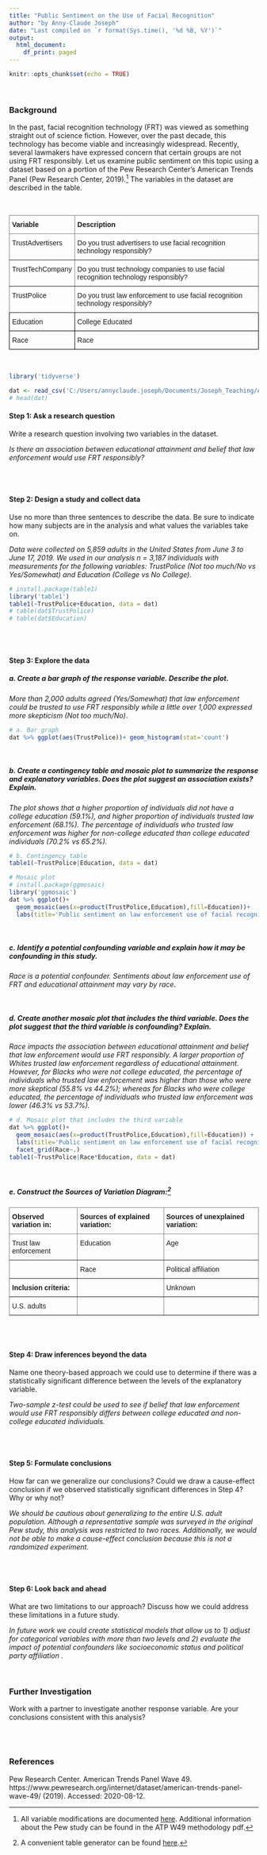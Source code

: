 ---
title: "Public Sentiment on the Use of Facial Recognition"
author: "by Anny-Claude Joseph"
date: "Last compiled on `r format(Sys.time(), '%d %B, %Y')`"
output:
  html_document:
    df_print: paged
---

```{r setup, include=FALSE}
knitr::opts_chunk$set(echo = TRUE)
```
<br>

### Background
In the past, facial recognition technology (FRT) was viewed as something straight out of science fiction. However, over the past decade, this technology has become viable and increasingly widespread. Recently, several lawmakers have expressed concern that certain groups are not using FRT responsibly. Let us examine public sentiment on this topic using  a dataset based on a portion of the Pew Research Center's American Trends Panel (Pew Research Center, 2019).^[All variable modifications are documented [here](https://github.com/tooderful/MA376/tree/master/LSN%201/Prep%20Files). Additional information about the Pew study can be found in the ATP W49 methodology pdf.] The variables in the dataset are described in the table.

<br>

<style type="text/css">
.tg  {border-collapse:collapse;border-spacing:0;}
.tg td{border-color:black;border-style:solid;border-width:1px;font-family:Arial, sans-serif;font-size:14px;
  overflow:hidden;padding:10px 5px;word-break:normal;}
.tg th{border-color:black;border-style:solid;border-width:1px;font-family:Arial, sans-serif;font-size:14px;
  font-weight:normal;overflow:hidden;padding:10px 5px;word-break:normal;}
.tg .tg-fymr{border-color:inherit;font-weight:bold;text-align:left;vertical-align:top}
.tg .tg-0pky{border-color:inherit;text-align:left;vertical-align:top}
.tg .tg-0lax{text-align:left;vertical-align:top}
</style>
<table class="tg">
<thead>
  <tr>
    <th class="tg-fymr">Variable</th>
    <th class="tg-fymr">Description</th>
  </tr>
</thead>
<tbody>
  <tr>
    <td class="tg-0pky">TrustAdvertisers<br></td>
    <td class="tg-0pky">Do you trust advertisers to use facial recognition technology responsibly?</td>
  </tr>
  <tr>
    <td class="tg-0pky">TrustTechCompany</td>
    <td class="tg-0pky">Do you trust technology companies to use facial recognition technology responsibly?</td>
  </tr>
  <tr>
    <td class="tg-0pky">TrustPolice</td>
    <td class="tg-0pky">Do you trust law enforcement to use facial recognition technology responsibly?</td>
  </tr>
  <tr>
    <td class="tg-0lax">Education</td>
    <td class="tg-0lax">College Educated</td>
  </tr>
  <tr>
    <td class="tg-0lax">Race</td>
    <td class="tg-0lax">Race</td>
  </tr>
</tbody>
</table>

<br>

```{r, message=FALSE, echo=TRUE}
library('tidyverse')

dat <- read_csv('C:/Users/annyclaude.joseph/Documents/Joseph_Teaching/AY21-1/MA376/Lectures/American Trends Panel/W49_Jun19/Wave49.csv')
# head(dat)

``` 
#### Step 1: Ask a research question
Write a research question involving two variables in the dataset.

*Is there an association between educational attainment and belief that law enforcement would use FRT responsibly?*

<br>
<br>

#### Step 2:  Design a study and collect data
Use no more than three sentences to describe the data. Be sure to indicate how many subjects are in the analysis and what values the variables take on. 

*Data were collected on 5,859 adults in the United States from June 3 to June 17, 2019. We used in our analysis n = 3,187 individuals with measurements for the following variables: TrustPolice (Not too much/No vs Yes/Somewhat) and Education (College vs No College).*

```{r, warning=FALSE, message=FALSE}
# install.package(table1)
library('table1')
table1(~TrustPolice+Education, data = dat)
# table(dat$TrustPolice)
# table(dat$Education)
```

<br>
<br>

#### Step 3: Explore the data
##### a. Create a bar graph of the response variable. Describe the plot.

*More than 2,000 adults agreed (Yes/Somewhat) that law enforcement could be trusted to use FRT responsibly while a little over 1,000 expressed more skepticism (Not too much/No)*.
```{r, warning=FALSE}
# a. Bar graph   
dat %>% ggplot(aes(TrustPolice))+ geom_histogram(stat='count')
```

<br>

##### b. Create a contingency table and mosaic plot to summarize the response and explanatory variables. Does the plot suggest an association exists? Explain.

*The plot shows that a higher proportion of individuals did not have a college education (59.1%), and higher proportion of individuals trusted law enforcement (68.1%). The percentage of individuals who trusted law enforcement was higher for non-college educated than college educated individuals (70.2% vs 65.2%).*

```{r, warning=FALSE}
# b. Contingency table 
table1(~TrustPolice|Education, data = dat)

# Mosaic plot
# install.package(ggmosaic)
library('ggmosaic')
dat %>% ggplot()+
  geom_mosaic(aes(x=product(TrustPolice,Education),fill=Education))+
  labs(title='Public sentiment on law enforcement use of facial recognition technology', y='Trust Law Enforcement', x='Education')
```

<br>

##### c. Identify a potential confounding variable and explain how it may be confounding in this study. 

*Race is a potential confounder. Sentiments about law enforcement use of FRT and educational attainment may vary by race*.

<br>

##### d. Create another mosaic plot that includes the third variable. Does the plot suggest that the third variable is confounding? Explain.

*Race impacts the association between educational attainment and belief that law enforcement would use FRT responsibly. A larger proportion of Whites trusted law enforcement regardless of educational attainment. However, for Blacks who were not college educated, the percentage of individuals who trusted law enforcement was higher than those who were more skeptical (55.8% vs 44.2%); whereas for Blacks who were college educated, the percentage of individuals who trusted law enforcement was lower (46.3% vs 53.7%).*
```{r, warning=FALSE}
# d. Mosaic plot that includes the third variable
dat %>% ggplot()+ 
  geom_mosaic(aes(x=product(TrustPolice,Education),fill=Education)) +
  labs(title='Public sentiment on law enforcement use of facial recognition technology \n for Blacks vs Whites', y='Trust Law Inforcement', x='Education')+
  facet_grid(Race~.)
table1(~TrustPolice|Race*Education, data = dat)
```

<br>

##### e. Construct the Sources of Variation Diagram:^[A convenient table generator can be found [here](https://www.tablesgenerator.com/latex_tables).]
<style type="text/css">
.tg  {border-collapse:collapse;border-spacing:0;}
.tg td{border-color:black;border-style:solid;border-width:1px;font-family:Arial, sans-serif;font-size:14px;
  overflow:hidden;padding:10px 5px;word-break:normal;}
.tg th{border-color:black;border-style:solid;border-width:1px;font-family:Arial, sans-serif;font-size:14px;
  font-weight:normal;overflow:hidden;padding:10px 5px;word-break:normal;}
.tg .tg-0pky{border-color:inherit;text-align:left;vertical-align:top}
.tg .tg-fymr{border-color:inherit;font-weight:bold;text-align:left;vertical-align:top}
</style>
<table class="tg">
<thead>
  <tr>
    <th class="tg-fymr">Observed variation in:</th>
    <th class="tg-fymr">Sources of explained variation: </th>
    <th class="tg-fymr">Sources of unexplained variation:</th>
  </tr>
</thead>
<tbody>
  <tr>
    <td class="tg-0pky">Trust law enforcement</td>
    <td class="tg-0pky">Education</td>
    <td class="tg-0pky">Age</td>
  </tr>
  
  <tr>
    <td class="tg-0pky"></td>
    <td class="tg-0pky">Race</td>
    <td class="tg-0pky">Political affiliation</td>
  </tr>
  <tr>
    <td class="tg-fymr">Inclusion criteria:</td>
    <td class="tg-0pky"></td>
    <td class="tg-0pky">Unknown</td>

  </tr>
  <tr>
    <td class="tg-0pky">U.S. adults </td>
    <td class="tg-0pky"></td>
    <td class="tg-0pky"></td>
  </tr>
</tbody>
</table>

<br>
<br>

#### Step 4: Draw inferences beyond the data
Name one theory-based approach we could use to determine if there was a statistically significant difference between the levels of the explanatory variable.

*Two-sample z-test could be used to see if belief that law enforcement would use FRT responsibly differs between college educated and non-college educated individuals. *

<br>
<br>

#### Step 5: Formulate conclusions
How far can we generalize our conclusions? Could we draw a cause-effect conclusion if we observed statistically significant differences in Step 4? Why or why not?

*We should be cautious about generalizing to the entire U.S. adult population. Although a representative sample was surveyed in the original Pew study, this analysis was restricted to two races. Additionally, we would not be able to make a cause-effect conclusion because this is not a randomized experiment.*

<br>
<br>

#### Step 6: Look back and ahead
What are two limitations to our approach? Discuss how we could address these limitations in a future study.

*In future work we could create statistical models that allow us to 1) adjust for categorical variables with more than two levels and 2) evaluate the impact of potential confounders like socioeconomic status and political party affiliation .*

<br>

### Further Investigation
Work with a partner to investigate another response variable. Are your conclusions consistent with this analysis?

<br>
<br>

### References
Pew Research Center. American Trends Panel Wave 49. https://www.pewresearch.org/internet/dataset/american-trends-panel-wave-49/ (2019). Accessed: 2020-08-12.
 

